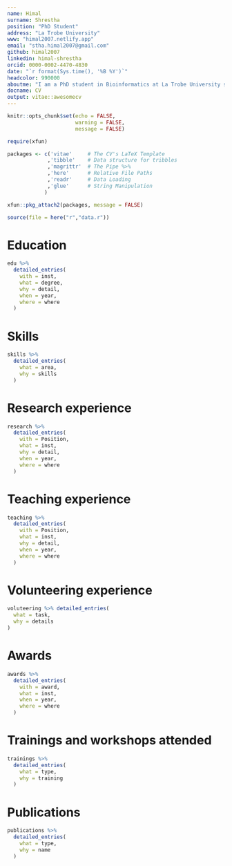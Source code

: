 ```yaml
---
name: Himal
surname: Shrestha
position: "PhD Student"
address: "La Trobe University"
www: "himal2007.netlify.app"
email: "stha.himal2007@gmail.com"
github: himal2007
linkedin: himal-shrestha
orcid: 0000-0002-4470-4830
date: "`r format(Sys.time(), '%B %Y')`"
headcolor: 990000
aboutme: "I am a PhD student in Bioinformatics at La Trobe University studying the transmission of a parasitic disease called River Blindness. I utilize different computational and mathematical approaches to integrate genomic, environmental and epidemiological data to predict, prevent and eliminate both infectious and non-infectious diseases. I am equally adept at different molecular and laboratory techniques."
docname: CV
output: vitae::awesomecv
---
```


```r
knitr::opts_chunk$set(echo = FALSE,
                      warning = FALSE,
                      message = FALSE)

require(xfun)

packages <- c('vitae'     # The CV's LaTeX Template
             ,'tibble'    # Data structure for tribbles
             ,'magrittr'  # The Pipe %>%
             ,'here'      # Relative File Paths
             ,'readr'     # Data Loading
             ,'glue'      # String Manipulation
            )

xfun::pkg_attach2(packages, message = FALSE)

source(file = here("r","data.r"))

```

# Education

```r

edu %>%
  detailed_entries(
    with = inst,
    what = degree,
    why = detail,
    when = year,
    where = where
  )

```

# Skills
```r
skills %>%
  detailed_entries(
    what = area,
    why = skills
  )
```

# Research experience
```r
research %>%
  detailed_entries(
    with = Position,
    what = inst,
    why = detail,
    when = year,
    where = where
  )
```

# Teaching experience
```r
teaching %>%
  detailed_entries(
    with = Position,
    what = inst,
    why = detail,
    when = year,
    where = where
  )
```

# Volunteering experience
```r
voluteering %>% detailed_entries(
  what = task,
  why = details
)
```

# Awards
```r
awards %>%
  detailed_entries(
    with = award,
    what = inst,
    when = year,
    where = where
  )
```

# Trainings and workshops attended
```r
trainings %>%
  detailed_entries(
    what = type,
    why = training
  )
```

# Publications

```r
publications %>%
  detailed_entries(
    what = type,
    why = name
  )
```

